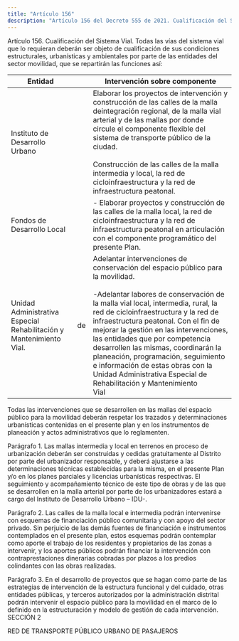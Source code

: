 ```yaml
---
title: "Artículo 156"
description: "Artículo 156 del Decreto 555 de 2021. Cualificación del Sistema Vial."
---
```


Artículo 156. Cualificación del Sistema Vial. Todas las vías del sistema vial que lo requieran deberán ser objeto de cualificación de sus condiciones estructurales, urbanísticas y ambientales por parte de las entidades del sector movilidad, que se repartirán las funciones así:
 

| Entidad |  | Intervención sobre componente |
| --- | --- | --- |
| Instituto de Desarrollo Urbano |  | Elaborar los proyectos de intervención y construcción de las calles de la malla deintegración regional, de la malla vial arterial y de las mallas por donde circule el componente flexible del sistema de transporte público de la ciudad. <br>   <br> Construcción de las calles de la malla intermedia y local, la red de cicloinfraestructura y la red de infraestructura peatonal. |
| Fondos de Desarrollo Local |  | - Elaborar proyectos y construcción de las calles de la malla local, la red de cicloinfraestructura y la red de infraestructura peatonal en articulación con el componente programático del presente Plan. |
| Unidad Administrativa Especial Rehabilitación y Mantenimiento Vial. | de | Adelantar intervenciones de conservación del espacio público para la movilidad. <br>   <br> -Adelantar labores de conservación de la malla vial local, intermedia, rural, la red de cicloinfraestructura y la red de infraestructura peatonal. Con el fin de mejorar la gestión en las intervenciones, las entidades que por competencia desarrollen las mismas, coordinarán la planeación, programación, seguimiento e información de estas obras con la Unidad Administrativa Especial de Rehabilitación y Mantenimiento <br> Vial |


 
Todas las intervenciones que se desarrollen en las mallas del espacio público para la movilidad deberán respetar los trazados y determinaciones urbanísticas contenidas en el presente plan y en los instrumentos de planeación y actos administrativos que lo reglamenten.
 
Parágrafo 1. Las mallas intermedia y local en terrenos en proceso de urbanización deberán ser construidas y cedidas gratuitamente al Distrito por parte del urbanizador responsable, y deberá ajustarse a las determinaciones técnicas establecidas para la misma, en el presente Plan y/o en los planes parciales y licencias urbanísticas respectivas. El seguimiento y acompañamiento técnico de este tipo de obras y de las que se desarrollen en la malla arterial por parte de los urbanizadores estará a cargo del Instituto de Desarrollo Urbano – IDU-.
 
Parágrafo 2. Las calles de la malla local e intermedia podrán intervenirse con esquemas de financiación público comunitaria y con apoyo del sector privado. Sin perjuicio de las demás fuentes de financiación e instrumentos contemplados en el presente plan, estos esquemas podrán contemplar como aporte el trabajo de los residentes y propietarios de las zonas a intervenir, y los aportes públicos podrán financiar la intervención con contraprestaciones dinerarias cobradas por plazos a los predios colindantes con las obras realizadas.
 
Parágrafo 3. En el desarrollo de proyectos que se hagan como parte de las estrategias de intervención de la estructura funcional y del cuidado, otras entidades públicas, y terceros autorizados por la administración distrital podrán intervenir el espacio público para la movilidad en el marco de lo definido en la estructuración y modelo de gestión de cada intervención. 
SECCIÓN 2
 
RED DE TRANSPORTE PÚBLICO URBANO DE PASAJEROS